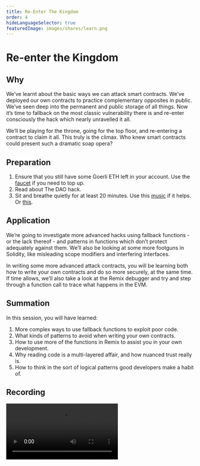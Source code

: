 ```yaml
---
title: Re-Enter The Kingdom
order: 4
hideLanguageSelector: true
featuredImage: images/shares/learn.png
---
```


# Re-enter the Kingdom

## Why

We’ve learnt about the basic ways we can attack smart contracts. We’ve deployed our own contracts to practice complementary opposites in public. We’ve seen deep into the permanent and public storage of all things. Now it’s time to fallback on the most classic vulnerability there is and re-enter consciously the hack which nearly unravelled it all.

We’ll be playing for the throne, going for the top floor, and re-entering a contract to claim it all. This truly is the climax. Who knew smart contracts could present such a dramatic soap opera?

## Preparation

1. Ensure that you still have some Goerli ETH left in your account. Use the [faucet](https://goerlifaucet.com/) if you need to top up.
2. Read about The DAO hack.
3. Sit and breathe quietly for at least 20 minutes. Use this [music](https://www.youtube.com/watch?v=g_LNp8xY1YM) if it helps. Or [this](https://www.youtube.com/watch?v=b5H3b_Hh0Lw).

## Application

We’re going to investigate more advanced hacks using fallback functions - or the lack thereof - and patterns in functions which don’t protect adequately against them.  We’ll also be looking at some more footguns in Solidity, like misleading scope modifiers and interfering interfaces.

In writing some more advanced attack contracts, you will be learning both how to write your own contracts and do so more securely, at the same time. If time allows, we’ll also take a look at the Remix debugger and try and step through a function call to trace what happens in the EVM.

## Summation

In this session, you will have learned:

1. More complex ways to use fallback functions to exploit poor code.
2. What kinds of patterns to avoid when writing your own contracts.
3. How to use more of the functions in Remix to assist you in your own development.
4. Why reading code is a multi-layered affair, and how nuanced trust really is.
5. How to think in the sort of logical patterns good developers make a habit of.

## Recording

<Video src="https://www.youtube-nocookie.com/embed/DAq1LcrxUZs" />

![It Is Within You](/images/build/tat_tvam_asi.jpg)
